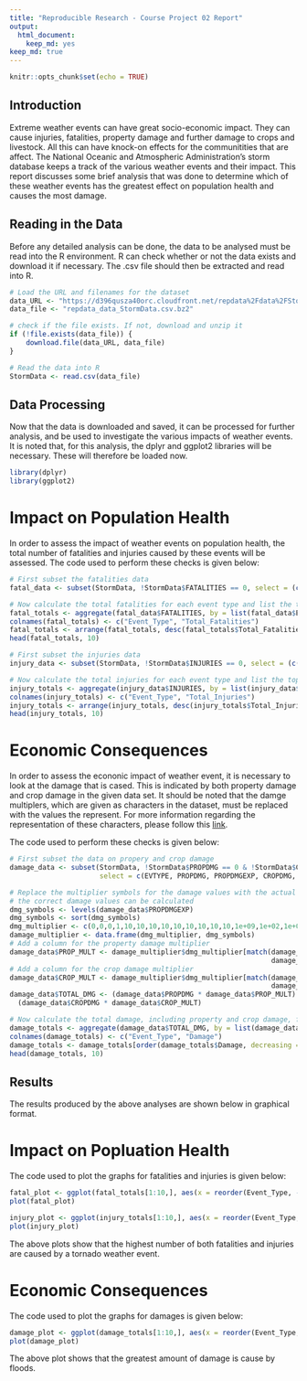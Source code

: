 ---
title: "Reproducible Research - Course Project 02 Report"
output: 
  html_document: 
    keep_md: yes
keep_md: true
---

```{r setup, include=FALSE}
knitr::opts_chunk$set(echo = TRUE)
```
## Introduction

Extreme weather events can have great socio-economic impact. They can cause injuries, fatalities, property damage and further damage to crops and livestock. All this can have knock-on effects for the communitities that are affect. The National Oceanic and Atmospheric Administration's storm database keeps a track of the various weather events and their impact. This report discusses some brief analysis that was done to determine which of these weather events has the greatest effect on population health and causes the most damage. 

## Reading in the Data

Before any detailed analysis can be done, the data to be analysed must be read into the R environment. R can check whether or not the data exists and download it if necessary. The .csv file should then be extracted and read into R.

```{r load_data}
# Load the URL and filenames for the dataset
data_URL <- "https://d396qusza40orc.cloudfront.net/repdata%2Fdata%2FStormData.csv.bz2"
data_file <- "repdata_data_StormData.csv.bz2"

# check if the file exists. If not, download and unzip it
if (!file.exists(data_file)) {
    download.file(data_URL, data_file)
}

# Read the data into R
StormData <- read.csv(data_file)

```

## Data Processing
Now that the data is downloaded and saved, it can be processed for further analysis, and be used to investigate the various impacts of weather events. It is noted that, for this analysis, the dplyr and ggplot2 libraries will be necessary. These will therefore be loaded now.
```{r libraries}
library(dplyr)
library(ggplot2)
```

# Impact on Population Health
In order to assess the impact of weather events on population health, the total number of fatalities and injuries caused by these events will be assessed. The code used to perform these checks is given below:

```{r fatals}
# First subset the fatalities data
fatal_data <- subset(StormData, !StormData$FATALITIES == 0, select = (c(EVTYPE, FATALITIES)))

# Now calculate the total fatalities for each event type and list the top ten
fatal_totals <- aggregate(fatal_data$FATALITIES, by = list(fatal_data$EVTYPE), sum)
colnames(fatal_totals) <- c("Event_Type", "Total_Fatalities")
fatal_totals <- arrange(fatal_totals, desc(fatal_totals$Total_Fatalities))
head(fatal_totals, 10)
```

```{r injuries}
# First subset the injuries data
injury_data <- subset(StormData, !StormData$INJURIES == 0, select = (c(EVTYPE, INJURIES)))

# Now calculate the total injuries for each event type and list the top ten
injury_totals <- aggregate(injury_data$INJURIES, by = list(injury_data$EVTYPE), sum)
colnames(injury_totals) <- c("Event_Type", "Total_Injuries")
injury_totals <- arrange(injury_totals, desc(injury_totals$Total_Injuries))
head(injury_totals, 10)
```

# Economic Consequences
In order to assess the econonic impact of weather event, it is necessary to look at the damage that is cased. This is indicated by both property damage and crop damage in the given data set. It should be noted that the damge multiplers, which are given as characters in the dataset, must be replaced with the values the represent. For more information regarding the representation of these characters, please follow this [link](https://rstudio-pubs-static.s3.amazonaws.com/58957_37b6723ee52b455990e149edde45e5b6.html).

The code used to perform these checks is given below:

```{r property}
# First subset the data on propery and crop damage
damage_data <- subset(StormData, !StormData$PROPDMG == 0 & !StormData$CROPDMG == 0, 
                      select = c(EVTYPE, PROPDMG, PROPDMGEXP, CROPDMG, CROPDMGEXP))

# Replace the multiplier symbols for the damage values with the actual multiplier values so that
# the correct damage values can be calculated
dmg_symbols <- levels(damage_data$PROPDMGEXP)
dmg_symbols <- sort(dmg_symbols)
dmg_multiplier <- c(0,0,0,1,10,10,10,10,10,10,10,10,10,1e+09,1e+02,1e+02,1e+03,1e+06,1e+06)
damage_multiplier <- data.frame(dmg_multiplier, dmg_symbols)
# Add a column for the property damage multiplier
damage_data$PROP_MULT <- damage_multiplier$dmg_multiplier[match(damage_data$PROPDMGEXP,
                                                                damage_multiplier$dmg_symbols)]
# Add a column for the crop damage multiplier
damage_data$CROP_MULT <- damage_multiplier$dmg_multiplier[match(damage_data$CROPDMGEXP,
                                                                damage_multiplier$dmg_symbols)]
damage_data$TOTAL_DMG <- (damage_data$PROPDMG * damage_data$PROP_MULT) + 
  (damage_data$CROPDMG * damage_data$CROP_MULT)

# Now calculate the total damage, including property and crop damage, for each weather event
damage_totals <- aggregate(damage_data$TOTAL_DMG, by = list(damage_data$EVTYPE), sum)
colnames(damage_totals) <- c("Event_Type", "Damage")
damage_totals <- damage_totals[order(damage_totals$Damage, decreasing = TRUE),][,]
head(damage_totals, 10)
```

## Results
The results produced by the above analyses are shown below in graphical format.

# Impact on Popluation Health
The code used to plot the graphs for fatalities and injuries is given below:
```{r fatal_plot}

fatal_plot <- ggplot(fatal_totals[1:10,], aes(x = reorder(Event_Type, -Total_Fatalities), y = Total_Fatalities)) + geom_bar(stat = "identity") + theme(axis.text.x = element_text(angle = 90)) + ggtitle("Highest Number of Fatalitites Caused by Weather Events") + labs(x = "Weather Event", y = "Total Fatalities")
plot(fatal_plot)

injury_plot <- ggplot(injury_totals[1:10,], aes(x = reorder(Event_Type, -Total_Injuries), y = Total_Injuries)) + geom_bar(stat = "identity") + theme(axis.text.x = element_text(angle = 90)) + ggtitle("Highest Number of Injuries Caused by Weather Events") + labs(x = "Weather Event", y = "Total Injuries")
plot(injury_plot)
```

The above plots show that the highest number of both fatalities and injuries are caused by a tornado weather event.

# Economic Consequences
The code used to plot the graphs for damages is given below:
```{r dmg_plot}

damage_plot <- ggplot(damage_totals[1:10,], aes(x = reorder(Event_Type, -Damage), y = Damage)) + geom_bar(stat = "identity") + theme(axis.text.x = element_text(angle = 90)) + ggtitle("Greatest Amount of Damage Caused by Weather Events (USD)") + labs(x = "Weather Event", y = "Total Damage")
plot(damage_plot)
```

The above plot shows that the greatest amount of damage is cause by floods.
